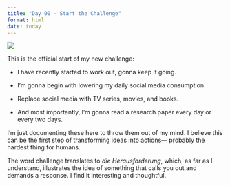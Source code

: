 ```yaml
---
title: "Day 00 - Start the Challenge"
format: html
date: today
---
```


![](../images/challenge.png)

This is the official start of my new challenge:

-   I have recently started to work out, gonna keep it going.

-   I'm gonna begin with lowering my daily social media consumption.

-   Replace social media with TV series, movies, and books.

-   And most importantly, I'm gonna read a research paper every day or every two days.

I'm just documenting these here to throw them out of my mind. I believe this can be the first step of transforming ideas into actions— probably the hardest thing for humans.

The word challenge translates to *die Herausforderung*, which, as far as I understand, illustrates the idea of something that calls you out and demands a response. I find it interesting and thoughtful.

